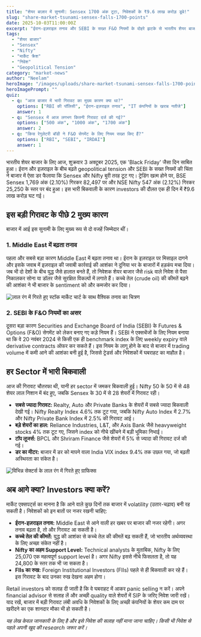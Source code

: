 ```yaml
---
title: "शेयर बाज़ार में सुनामी: Sensex 1700 अंक टूटा, निवेशकों के ₹9.6 लाख करोड़ डूबे!"
slug: "share-market-tsunami-sensex-falls-1700-points"
date: 2025-10-03T11:00:00Z
excerpt: "ईरान-इज़राइल तनाव और SEBI के सख्त F&O नियमों के दोहरे झटके से भारतीय शेयर बाजार में भारी गिरावट आई। Sensex 1769 अंक गिरकर बंद हुआ, जिससे निवेशकों को एक ही दिन में ₹9.6 लाख करोड़ का भारी नुकसान हुआ।"
tags:
  - "शेयर बाजार"
  - "Sensex"
  - "Nifty"
  - "मार्केट क्रैश"
  - "निवेश"
  - "Geopolitical Tension"
category: "market-news"
author: "Neelam"
heroImage: "/images/uploads/share-market-tsunami-sensex-falls-1700-points/hero-image.jpg"
heroImagePrompt: ""
quiz:
  - q: "आज बाजार में भारी गिरावट का मुख्य कारण क्या था?"
    options: ["RBI की पॉलिसी", "ईरान-इज़राइल तनाव", "IT कंपनियों के खराब नतीजे"]
    answer: 1
  - q: "Sensex में आज लगभग कितनी गिरावट दर्ज की गई?"
    options: ["500 अंक", "1000 अंक", "1700 अंक"]
    answer: 2
  - q: "किस रेगुलेटरी बॉडी ने F&O सेगमेंट के लिए नियम सख्त किए हैं?"
    options: ["RBI", "SEBI", "IRDAI"]
    answer: 1
---
```


भारतीय शेयर बाजार के लिए आज, शुक्रवार 3 अक्टूबर 2025, एक 'Black Friday' जैसा दिन साबित हुआ। ईरान और इज़राइल के बीच बढ़ते geopolitical tension और SEBI के सख्त नियमों की चिंता ने बाजार में ऐसा डर फैलाया कि Sensex और Nifty बुरी तरह टूट गए। ट्रेडिंग खत्म होने पर, BSE Sensex 1,769 अंक (2.10%) गिरकर 82,497 पर और NSE Nifty 547 अंक (2.12%) गिरकर 25,250 के स्तर पर बंद हुआ। इस भारी बिकवाली के कारण investors की दौलत एक ही दिन में ₹9.6 लाख करोड़ घट गई।

## इस बड़ी गिरावट के पीछे 2 मुख्य कारण

बाजार में आई इस सुनामी के लिए मुख्य रूप से दो वजहें जिम्मेदार थीं।

### 1. Middle East में बढ़ता तनाव

पहला और सबसे बड़ा कारण Middle East में बढ़ता तनाव था। ईरान के इज़राइल पर मिसाइल दागने और इसके जवाब में इज़राइल की जवाबी कार्रवाई की आशंका ने दुनिया भर के बाजारों में हड़कंप मचा दिया। जब भी दो देशों के बीच युद्ध जैसे हालात बनते हैं, तो निवेशक शेयर बाजार जैसे risk वाले निवेश से पैसा निकालकर सोना या डॉलर जैसे सुरक्षित विकल्पों में लगाते हैं। कच्चे तेल (crude oil) की कीमतें बढ़ने की आशंका ने भी बाजार के sentiment को और कमजोर कर दिया।

![लाल रंग में गिरते हुए स्टॉक मार्केट चार्ट के साथ वैश्विक तनाव का चित्रण](/images/uploads/share-market-tsunami-sensex-falls-1700-points/geopolitical-tension.png)

### 2. SEBI के F&O नियमों का असर

दूसरा बड़ा कारण Securities and Exchange Board of India (SEBI) के Futures & Options (F&O) सेगमेंट को लेकर बनाए गए कड़े नियम हैं। SEBI ने एक्सचेंजों के लिए नियम बनाया था कि वे 20 नवंबर 2024 से किसी एक ही benchmark index के लिए weekly expiry वाले derivative contracts ऑफर कर सकते हैं। इस नियम के लागू होने के बाद से बाजार में trading volume में कमी आने की आशंका बनी हुई है, जिससे ट्रेडर्स और निवेशकों में घबराहट का माहौल है।

## हर Sector में भारी बिकवाली

आज की गिरावट चौतरफा थी, यानी हर sector में जमकर बिकवाली हुई। Nifty 50 के 50 में से 48 शेयर लाल निशान में बंद हुए, जबकि Sensex के 30 में से 28 शेयरों में गिरावट रही।

- **सबसे ज्यादा गिरावट:** Realty, Auto और Private Banks के शेयरों में सबसे ज्यादा बिकवाली देखी गई। Nifty Realty Index 4.6% तक टूट गया, जबकि Nifty Auto Index में 2.7% और Nifty Private Bank Index में 2.5% की गिरावट आई।
- **बड़े शेयरों का हाल:** Reliance Industries, L&T, और Axis Bank जैसे heavyweight stocks 4% तक टूट गए, जिसने index को नीचे खींचने में बड़ी भूमिका निभाई।
- **टॉप लूजर्स:** BPCL और Shriram Finance जैसे शेयरों में 5% से ज्यादा की गिरावट दर्ज की गई।
- **डर का मीटर:** बाजार में डर को मापने वाला India VIX index 9.4% तक उछल गया, जो बढ़ती अस्थिरता का संकेत है।

![विभिन्न सेक्टर्स के लाल रंग में गिरते हुए ग्राफिक्स](/images/uploads/share-market-tsunami-sensex-falls-1700-points/sectoral-losses.png)

## अब आगे क्या? Investors क्या करें?

मार्केट एक्सपर्ट्स का मानना है कि आने वाले कुछ दिनों तक बाजार में volatility (उतार-चढ़ाव) बनी रह सकती है। निवेशकों को इन बातों पर नजर रखनी चाहिए:

*   **ईरान-इज़राइल तनाव:** Middle East से आने वाली हर खबर पर बाजार की नजर रहेगी। अगर तनाव बढ़ता है, तो और गिरावट आ सकती है।
*   **कच्चे तेल की कीमतें:** युद्ध की आशंका से कच्चे तेल की कीमतें बढ़ सकती हैं, जो भारतीय अर्थव्यवस्था के लिए अच्छा संकेत नहीं है।
*   **Nifty का अहम Support Level:** Technical analysts के मुताबिक, Nifty के लिए 25,070 एक महत्वपूर्ण support level है। अगर Nifty इससे नीचे फिसलता है, तो यह 24,800 के स्तर तक भी जा सकता है।
*   **FIIs का रुख:** Foreign Institutional Investors (FIIs) पहले से ही बिकवाली कर रहे हैं। इस गिरावट के बाद उनका रुख देखना अहम होगा।

Retail investors को सलाह दी जाती है कि वे घबराहट में आकर panic selling न करें। अपने financial advisor से सलाह लें और अच्छी quality वाले शेयरों में SIP के जरिए निवेश जारी रखें। याद रखें, बाजार में बड़ी गिरावट लंबी अवधि के निवेशकों के लिए अच्छी कंपनियों के शेयर कम दाम पर खरीदने का एक शानदार मौका भी हो सकती है।

*यह लेख केवल जानकारी के लिए है और इसे निवेश की सलाह नहीं माना जाना चाहिए। किसी भी निवेश से पहले अपनी खुद की research जरूर करें।*